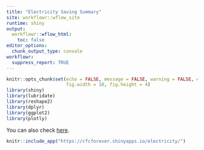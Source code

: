 ```yaml
---
title: "Electricity Saving Summary"
site: workflowr::wflow_site
runtime: shiny
output:
  workflowr::wflow_html:
    toc: false
editor_options:
  chunk_output_type: console
workflowr:
  suppress_report: TRUE
---
```


```r
knitr::opts_chunk$set(echo = FALSE, message = FALSE, warning = FALSE, error = FALSE,
                      fig.width = 10, fig.height = 4)
library(shiny)
library(lubridate)
library(reshape2)
library(dplyr)
library(ggplot2)
library(plotly)
``` 


You can also check [here](https://cfcforever.shinyapps.io/electricity/).
```r
knitr::include_app("https://cfcforever.shinyapps.io/electricity/")
```


